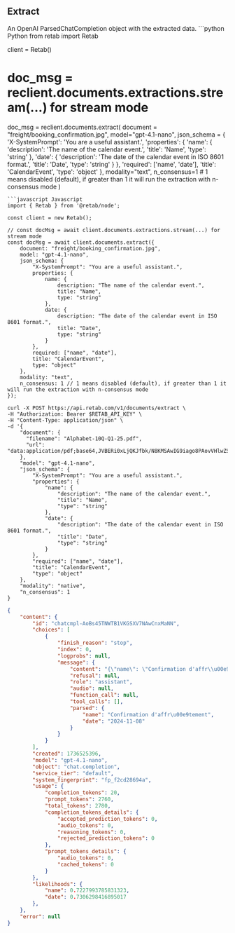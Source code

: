 
## Extract

<ResponseField name="Returns" type="ParsedChatCompletion">
An OpenAI ParsedChatCompletion object with the extracted data.
</ResponseField>

<CodeGroup>
```python Python
from retab import Retab

client = Retab()

# doc_msg = reclient.documents.extractions.stream(...) for stream mode
doc_msg = reclient.documents.extract(
    document = "freight/booking_confirmation.jpg", 
    model="gpt-4.1-nano",
    json_schema = {
      'X-SystemPrompt': 'You are a useful assistant.',
      'properties': {
          'name': {
              'description': 'The name of the calendar event.',
              'title': 'Name',
              'type': 'string'
          },
          'date': {
              'description': 'The date of the calendar event in ISO 8601 format.',
              'title': 'Date',
              'type': 'string'
          }
      },
      'required': ['name', 'date'],
      'title': 'CalendarEvent',
      'type': 'object'
    },
    modality="text",
    n_consensus=1 # 1 means disabled (default), if greater than 1 it will run the extraction with n-consensus mode
)
```
```javascript Javascript
import { Retab } from '@retab/node';

const client = new Retab();

// const docMsg = await client.documents.extractions.stream(...) for stream mode
const docMsg = await client.documents.extract({
    document: "freight/booking_confirmation.jpg",
    model: "gpt-4.1-nano",
    json_schema: {
        "X-SystemPrompt": "You are a useful assistant.",
        properties: {
            name: {
                description: "The name of the calendar event.",
                title: "Name",
                type: "string"
            },
            date: {
                description: "The date of the calendar event in ISO 8601 format.",
                title: "Date",
                type: "string"
            }
        },
        required: ["name", "date"],
        title: "CalendarEvent",
        type: "object"
    },
    modality: "text",
    n_consensus: 1 // 1 means disabled (default), if greater than 1 it will run the extraction with n-consensus mode
});
```
```curl cURL
curl -X POST https://api.retab.com/v1/documents/extract \
-H "Authorization: Bearer $RETAB_API_KEY" \
-H "Content-Type: application/json" \
-d '{
    "document": {
      "filename": "Alphabet-10Q-Q1-25.pdf",
      "url": "data:application/pdf;base64,JVBERi0xLjQKJfbk/N8KMSAwIG9iago8PAovVHlwZS…"
    },
    "model": "gpt-4.1-nano",
    "json_schema": {
        "X-SystemPrompt": "You are a useful assistant.",
        "properties": {
            "name": {
                "description": "The name of the calendar event.",
                "title": "Name",
                "type": "string"  
            },
            "date": {
                "description": "The date of the calendar event in ISO 8601 format.",
                "title": "Date",
                "type": "string"
            }
        },  
        "required": ["name", "date"],
        "title": "CalendarEvent",
        "type": "object"
    },
    "modality": "native",
    "n_consensus": 1
}
```
```json Response
{
    "content": {
        "id": "chatcmpl-AoBs45TNWTB1VKGSXV7NAwCnxMaNN",
        "choices": [
            {
                "finish_reason": "stop",
                "index": 0,
                "logprobs": null,
                "message": {
                    "content": "{\"name\": \"Confirmation d'affr\\u00e9tement\", \"date\": \"2024-11-08\"}",
                    "refusal": null,
                    "role": "assistant",
                    "audio": null,
                    "function_call": null,
                    "tool_calls": [],
                    "parsed": {
                        "name": "Confirmation d'affr\u00e9tement",
                        "date": "2024-11-08"
                    }
                }
            }
        ],
        "created": 1736525396,
        "model": "gpt-4.1-nano",
        "object": "chat.completion",
        "service_tier": "default",
        "system_fingerprint": "fp_f2cd28694a",
        "usage": {
            "completion_tokens": 20,
            "prompt_tokens": 2760,
            "total_tokens": 2780,
            "completion_tokens_details": {
                "accepted_prediction_tokens": 0,
                "audio_tokens": 0,
                "reasoning_tokens": 0,
                "rejected_prediction_tokens": 0
            },
            "prompt_tokens_details": {
                "audio_tokens": 0,
                "cached_tokens": 0
            }
        },
        "likelihoods": {
            "name": 0.7227993785831323,
            "date": 0.7306298416895017
        },
    },
    "error": null
}
```
</CodeGroup>